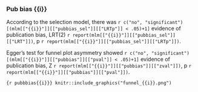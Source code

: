 
### Pub bias {{i}}

According to the selection model, there was `r c("no", "significant")[(mlm[["{{i}}"]][["pubbias_sel"]][["LRTp"]] < .05)+1]` evidence of publication bias, LRT(2) `r report(mlm[["{{i}}"]][["pubbias_sel"]][["LRT"]])`, p `r report(mlm[["{{i}}"]][["pubbias_sel"]][["LRTp"]])`.

Egger's test for funnel plot asymmetry showed `r c("no", "significant")[(mlm[["{{i}}"]][["pubbias"]][["pval"]] < .05)+1]` evidence of publication bias, Z `r report(mlm[["{{i}}"]][["pubbias"]][["zval"]])`, p `r report(mlm[["{{i}}"]][["pubbias"]][["pval"]])`.


```{r pubbbias{{i}}}
knitr::include_graphics("funnel_{{i}}.png")
```
